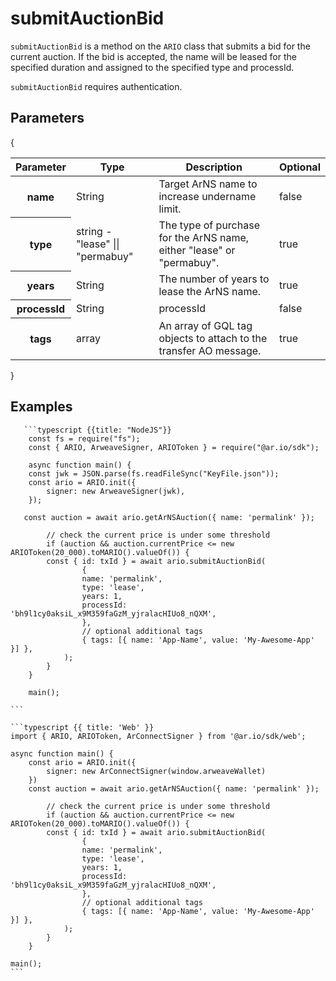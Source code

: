 
<HeroPattern />

# submitAuctionBid

`submitAuctionBid` is a method on the `ARIO` class that submits a bid for the current auction. If the bid is accepted, the name will be leased for the specified duration and assigned to the specified type and processId.

`submitAuctionBid` requires authentication.

## Parameters

{

<div style={{ textAlign: 'center' }}>
  <table className="inline-table">
    <thead>
      <tr>
        <th>Parameter</th>
        <th>Type</th>
        <th>Description</th>
        <th>Optional</th>
      </tr>
    </thead>
    <tbody>
      <tr>
        <th>name</th>
        <td>String</td>
        <td>Target ArNS name to increase undername limit.</td>
        <td>false</td>
      </tr>
      <tr>
        <th>type</th>
        <td>string - "lease" || "permabuy"</td>
        <td>The type of purchase for the ArNS name, either "lease" or "permabuy".</td>
        <td>true</td>
      </tr>
      <tr>
        <th>years</th>
        <td>String</td>
        <td>The number of years to lease the ArNS name.</td>
        <td>true</td>
      </tr>
      <tr>
        <th>processId</th>
        <td>String</td>
        <td>processId</td>
        <td>false</td>
      </tr>
      <tr>
        <th>tags</th>
        <td>array</td>
        <td>
          An array of GQL tag objects to attach to the transfer AO message.
        </td>
        <td>true</td>
      </tr>
    </tbody>
  </table>
</div>
}

## Examples

<CodeGroup title="submitAuctionBid">

       ```typescript {{title: "NodeJS"}}
        const fs = require("fs");
        const { ARIO, ArweaveSigner, ARIOToken } = require("@ar.io/sdk");

        async function main() {
        const jwk = JSON.parse(fs.readFileSync("KeyFile.json"));
        const ario = ARIO.init({
            signer: new ArweaveSigner(jwk),
        });

       const auction = await ario.getArNSAuction({ name: 'permalink' });

            // check the current price is under some threshold
            if (auction && auction.currentPrice <= new ARIOToken(20_000).toMARIO().valueOf()) {
            const { id: txId } = await ario.submitAuctionBid(
                    {
                    name: 'permalink',
                    type: 'lease',
                    years: 1,
                    processId: 'bh9l1cy0aksiL_x9M359faGzM_yjralacHIUo8_nQXM',
                    },
                    // optional additional tags
                    { tags: [{ name: 'App-Name', value: 'My-Awesome-App' }] },
                );
            }
        }

        main();

    ```

    ```typescript {{ title: 'Web' }}
    import { ARIO, ARIOToken, ArConnectSigner } from '@ar.io/sdk/web';

    async function main() {
        const ario = ARIO.init({
            signer: new ArConnectSigner(window.arweaveWallet)
        })
        const auction = await ario.getArNSAuction({ name: 'permalink' });

            // check the current price is under some threshold
            if (auction && auction.currentPrice <= new ARIOToken(20_000).toMARIO().valueOf()) {
            const { id: txId } = await ario.submitAuctionBid(
                    {
                    name: 'permalink',
                    type: 'lease',
                    years: 1,
                    processId: 'bh9l1cy0aksiL_x9M359faGzM_yjralacHIUo8_nQXM',
                    },
                    // optional additional tags
                    { tags: [{ name: 'App-Name', value: 'My-Awesome-App' }] },
                );
            }
        }

    main();
    ```

</CodeGroup>